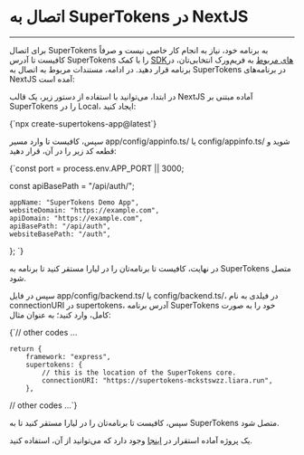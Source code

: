 

<Layout>
<Head>
<title>مستندات اتصال به SuperTokens در NextJS - لیارا</title>
<meta property="og:title" content="مستندات خدمات رایانش ابری لیارا" />
<meta property="og:description" content="مستندات مربوط به نحوه اتصال به برنامه SuperTokens در فریم‌ورک NextJS در لیارا"  />
</Head>

# اتصال به SuperTokens در NextJS 
<hr className="mb-2" />
 
برای اتصال SuperTokens به برنامه خود، نیاز به انجام کار خاصی نیست و صرفاً کافیست تا آدرس SuperTokens را با کمک <a href="https://supertokens.com/docs/community/sdks" className="text-[#2196f3]">SDKهای مربوط</a> به فریم‌ورک انتخابی‌تان، در برنامه قرار دهید. 
در ادامه، مستندات مربوط به اتصال به SuperTokens در برنامه‌های NextJS آمده است: 

در ابتدا، می‌توانید با استفاده از دستور زیر، یک قالب NextJS آماده مبتنی بر SuperTokens را در Local، ایجاد کنید: 

<div className="h-4" />
<div dir='ltr'>
    <Highlight className="bash">
      {`npx create-supertokens-app@latest`}
    </Highlight>
</div>
<div className="h-2" />

سپس، کافیست تا وارد مسیر <Important>app/config/appinfo.ts/</Important> یا <Important>config/appinfo.ts/</Important> شوید و قطعه کد زیر را در آن، قرار دهید:


<div className="h-4" />
<div dir='ltr'>
    <Highlight className="json">
      {`const port = process.env.APP_PORT || 3000;

const apiBasePath = "/api/auth/";


    appName: "SuperTokens Demo App",
    websiteDomain: "https://example.com",
    apiDomain: "https://example.com",
    apiBasePath: "/api/auth",
    websiteBasePath: "/auth",
};
`}
    </Highlight>
</div>
<div className="h-2" />

در نهایت، کافیست تا برنامه‌تان را در لیارا مستقر کنید تا برنامه به SuperTokens متصل شود.

سپس در فایل <Important>app/config/backend.ts/</Important> یا <Important>config/backend.ts/</Important>، در فیلدی به نام <Important>connectionURI</Important> در <Important>supertokens</Important>، آدرس برنامه SuperTokens خود را به صورت کامل، وارد کنید؛ به عنوان مثال:

<div className="h-4" />
<div dir='ltr'>
    <Highlight className="js">
      {`// other codes ...

    return {
        framework: "express",
        supertokens: {
            // this is the location of the SuperTokens core.
            connectionURI: "https://supertokens-mckstswzz.liara.run",
        },

// other codes ...`}
    </Highlight>
</div>
<div className="h-2" />

سپس، کافیست تا برنامه‌تان را در لیارا مستقر کنید تا به SuperTokens متصل شود. 

<div className="h-2" />
<Alert variant="success">
<p>
یک پروژه آماده استقرار در <a href="https://github.com/liara-cloud/supertokens-nextjs.git" className="text-[#2196f3] ">اینجا</a> وجود دارد که می‌توانید از آن، استفاده کنید.
</p>
</Alert>

</Layout>